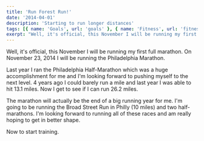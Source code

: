 ```yaml
---
title: 'Run Forest Run!'
date: '2014-04-01'
description: 'Starting to run longer distances'
tags: [{ name: 'Goals', url: 'goals' }, { name: 'Fitness', url: 'fitness' }, { name: 'Running', url: 'running' }]
exerpt: "Well, it's official, this November I will be running my first full marathon. On November 23, 2014 I will be running the Philadelphia Marathon."
---
```


Well, it's official, this November I will be running my first full marathon. On November 23, 2014 I will be running the Philadelphia Marathon.

Last year I ran the Philadelphia Half-Marathon which was a huge accomplishment for me and I'm looking forward to pushing myself to the next level. 4 years ago I could barely run a mile and last year I was able to hit 13.1 miles. Now I get to see if I can run 26.2 miles.

The marathon will actually be the end of a big running year for me. I'm going to be running the Broad Street Run in Philly (10 miles) and two half-marathons. I'm looking forward to running all of these races and am really hoping to get in better shape.

Now to start training.

<PostImage
    src="/images/posts/2014-04-01-run-forest-run/run-forest-run.jpg"
    alt="Me running the Phillies 5k"
    width={640}
    height={640}
    centered
    shadowed
/>
